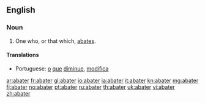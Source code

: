 ==English==

===Noun===
{{en-noun}}

# One who, or that which, [[abate]]s.

====Translations====
{{trans-top|one who, or that which, abates}}
* Portuguese: [[o]] [[que]] [[diminue]], [[modifica]]
{{trans-mid}}
{{trans-bottom}}

[[ar:abater]]
[[fr:abater]]
[[gl:abater]]
[[io:abater]]
[[ia:abater]]
[[it:abater]]
[[kn:abater]]
[[mg:abater]]
[[fj:abater]]
[[no:abater]]
[[pt:abater]]
[[ru:abater]]
[[th:abater]]
[[uk:abater]]
[[vi:abater]]
[[zh:abater]]